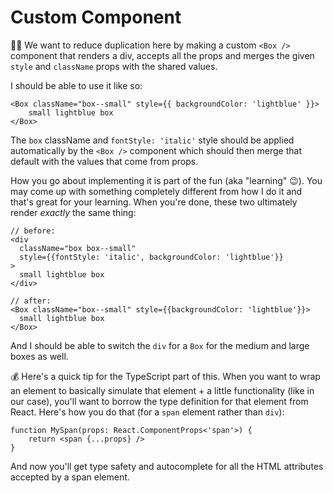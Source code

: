 # Custom Component

👨‍💼 We want to reduce duplication here by making a custom `<Box />` component
that renders a div, accepts all the props and merges the given `style` and
`className` props with the shared values.

I should be able to use it like so:

```tsx
<Box className="box--small" style={{ backgroundColor: 'lightblue' }}>
	small lightblue box
</Box>
```

The `box` className and `fontStyle: 'italic'` style should be applied
automatically by the `<Box />` component which should then merge that default
with the values that come from props.

How you go about implementing it is part of the fun (aka "learning" 😉). You may
come up with something completely different from how I do it and that's great
for your learning. When you're done, these two ultimately render _exactly_ the
same thing:

```tsx
// before:
<div
  className="box box--small"
  style={{fontStyle: 'italic', backgroundColor: 'lightblue'}}
>
  small lightblue box
</div>

// after:
<Box className="box--small" style={{backgroundColor: 'lightblue'}}>
  small lightblue box
</Box>
```

And I should be able to switch the `div` for a `Box` for the medium and large
boxes as well.

💰 Here's a quick tip for the TypeScript part of this. When you want to wrap an
element to basically simulate that element + a little functionality (like in our
case), you'll want to borrow the type definition for that element from React.
Here's how you do that (for a `span` element rather than `div`):

```tsx
function MySpan(props: React.ComponentProps<'span'>) {
	return <span {...props} />
}
```

And now you'll get type safety and autocomplete for all the HTML attributes
accepted by a span element.
